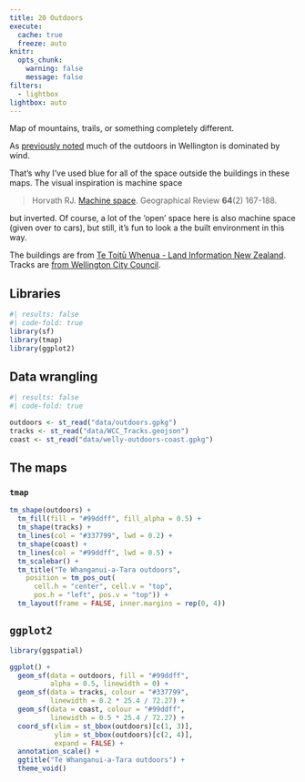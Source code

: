 ```yaml
---
title: 20 Outdoors
execute: 
  cache: true
  freeze: auto
knitr:
  opts_chunk: 
    warning: false
    message: false
filters:
  - lightbox
lightbox: auto
---
```


Map of mountains, trails, or something completely different.

As [previously noted](18-atmosphere.qmd) much of the outdoors in Wellington is dominated by wind. 

That's why I've used blue for all of the space outside the buildings in these maps. The visual inspiration is machine space

> Horvath RJ. [Machine space](https://www.csun.edu/~rdavids/350fall08/350readings/Horvath%20Machine%20space.pdf). Geographical Review **64**(2) 167-188.

but inverted. Of course, a lot of the 'open' space here is also machine space (given over to cars), but still, it's fun to look a the built environment in this way.

The buildings are from [Te Toitū Whenua - Land Information New Zealand](https://data.linz.govt.nz/layer/101290-nz-building-outlines/). Tracks are [from Wellington City Council](https://catalogue.data.govt.nz/dataset/wcc-tracks4).

## Libraries
```r
#| results: false
#| code-fold: true
library(sf)
library(tmap)
library(ggplot2)
```

## Data wrangling
```r
#| results: false
#| code-fold: true

outdoors <- st_read("data/outdoors.gpkg")
tracks <- st_read("data/WCC_Tracks.geojson")
coast <- st_read("data/welly-outdoors-coast.gpkg")
```

## The maps
### `tmap`
```r
tm_shape(outdoors) +
  tm_fill(fill = "#99ddff", fill_alpha = 0.5) +
  tm_shape(tracks) +
  tm_lines(col = "#337799", lwd = 0.2) +
  tm_shape(coast) +
  tm_lines(col = "#99ddff", lwd = 0.5) +
  tm_scalebar() +
  tm_title("Te Whanganui-a-Tara outdoors",
    position = tm_pos_out(
      cell.h = "center", cell.v = "top",
      pos.h = "left", pos.v = "top")) +
  tm_layout(frame = FALSE, inner.margins = rep(0, 4))
```

## `ggplot2`
```r
library(ggspatial)

ggplot() +
  geom_sf(data = outdoors, fill = "#99ddff", 
          alpha = 0.5, linewidth = 0) +
  geom_sf(data = tracks, colour = "#337799", 
          linewidth = 0.2 * 25.4 / 72.27) +
  geom_sf(data = coast, colour = "#99ddff",
          linewidth = 0.5 * 25.4 / 72.27) +
  coord_sf(xlim = st_bbox(outdoors)[c(1, 3)],
           ylim = st_bbox(outdoors)[c(2, 4)],
           expand = FALSE) +
  annotation_scale() +
  ggtitle("Te Whanganui-a-Tara outdoors") +
  theme_void()
```